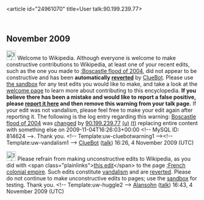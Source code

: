 <article id="24961070" title=User talk:90.199.239.77>
	<talkpage id="24961070" title="User talk:90.199.239.77">


== November 2009 ==
[[Image:Information.svg|left|25px]] Welcome to Wikipedia. Although everyone is welcome to make constructive contributions to Wikipedia, at least one of your recent edits, such as the one you made to [[:Boscastle flood of 2004]], did not appear to be constructive and has been '''automatically [[Help:Reverting|reverted]]''' by [[User:ClueBot|ClueBot]].  Please use [[Wikipedia:Sandbox|the sandbox]] for any test edits you would like to make, and take a look at the [[Wikipedia:Introduction|welcome page]] to learn more about contributing to this encyclopedia.  '''If you believe there has been a mistake and would like to report a false positive, please [[User:ClueBot/FalsePositives|report it here]] and then remove this warning from your talk page.'''  If your edit was not vandalism, please feel free to make your edit again after reporting it. The following is the log entry regarding this warning: [[Boscastle flood of 2004]] was [http://en.wikipedia.org/w/index.php?title=Boscastle+flood+of+2004&amp;diff=323911532&amp;oldid=323911285 changed] by [[Special:Contributions/90.199.239.77|90.199.239.77]] [[User:90.199.239.77|(u)]] [[User talk:90.199.239.77|(t)]] replacing entire content with something else on 2009-11-04T16:26:03+00:00 &lt;!-- MySQL ID: 814624 --&gt;. Thank you. &lt;!-- Template:uw-cluebotwarning1 --&gt;&lt;!-- Template:uw-vandalism1 --&gt; [[User:ClueBot|ClueBot]] ([[User talk:ClueBot|talk]]) 16:26, 4 November 2009 (UTC)

[[Image:Information.svg|25px]] Please refrain from making unconstructive edits to Wikipedia, as you did with &lt;span class=&quot;plainlinks&quot;&gt;[http://en.wikipedia.org/wiki/French_colonial_empire?diff=323912812 this edit]&lt;/span&gt; to the page [[:French colonial empire]]. Such edits constitute [[Wikipedia:Vandalism|vandalism]] and are [[Help:Reverting|reverted]]. Please do not continue to make unconstructive edits to pages; use the [[Wikipedia:Sandbox|sandbox]] for testing. Thank you. &lt;!-- Template:uw-huggle2 --&gt; [[User:Alansohn|Alansohn]] ([[User talk:Alansohn|talk]]) 16:43, 4 November 2009 (UTC)
	</talkpage>
</article>